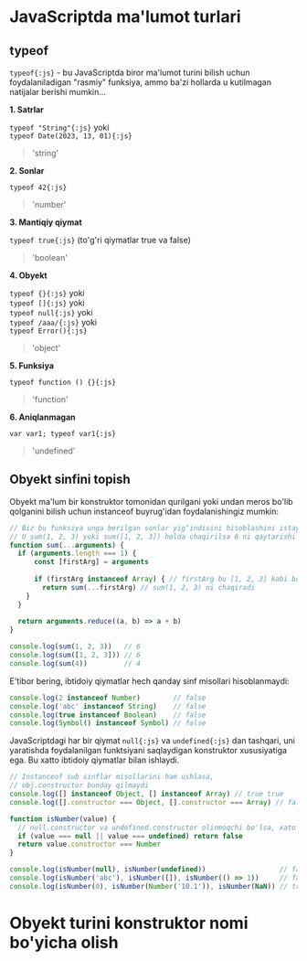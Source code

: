 # JavaScriptda ma'lumot turlari

## typeof

`typeof{:js}` - bu JavaScriptda biror ma'lumot turini bilish uchun foydalaniladigan "rasmiy" funksiya, ammo ba'zi hollarda u kutilmagan natijalar berishi mumkin...

**1. Satrlar**

`typeof "String"{:js}` yoki <br/>
`typeof Date(2023, 13, 01){:js}`

> 'string'

**2. Sonlar**

`typeof 42{:js}`

> 'number'

**3. Mantiqiy qiymat**

`typeof true{:js}`  (to'g'ri qiymatlar true va false)

> 'boolean'

**4. Obyekt**

`typeof {}{:js}` yoki <br/>
`typeof []{:js}` yoki <br/>
`typeof null{:js}` yoki <br/>
`typeof /aaa/{:js}` yoki <br/>
`typeof Error(){:js}`

> 'object'

**5. Funksiya**

`typeof function () {}{:js}`

> 'function'

**6. Aniqlanmagan**

`var var1; typeof var1{:js}`

> 'undefined'

## Obyekt sinfini topish

Obyekt ma'lum bir konstruktor tomonidan qurilgani yoki undan meros bo'lib qolganini bilish uchun instanceof buyrug'idan foydalanishingiz mumkin:

```js
// Biz bu funksiya unga berilgan sonlar yig‘indisini hisoblashini istaymiz
// U sum(1, 2, 3) yoki sum([1, 2, 3]) holda chaqirilsa 6 ni qaytarishi kerak
function sum(...arguments) {
  if (arguments.length === 1) {
      const [firstArg] = arguments
      
      if (firstArg instanceof Array) { // firstArg bu [1, 2, 3] kabi bo'lsa,
        return sum(...firstArg) // sum(1, 2, 3) ni chaqiradi
    }
  }
  
  return arguments.reduce((a, b) => a + b)
}

console.log(sum(1, 2, 3))   // 6
console.log(sum([1, 2, 3])) // 6
console.log(sum(4))         // 4
```

E'tibor bering, ibtidoiy qiymatlar hech qanday sinf misollari hisoblanmaydi:

```js
console.log(2 instanceof Number)        // false
console.log('abc' instanceof String)    // false
console.log(true instanceof Boolean)    // false
console.log(Symbol() instanceof Symbol) // false
```

JavaScriptdagi har bir qiymat `null{:js}` va `undefined{:js}` dan tashqari, uni yaratishda foydalanilgan funktsiyani saqlaydigan konstruktor xususiyatiga ega. Bu xatto ibtidoiy qiymatlar bilan ishlaydi.

```js
// Instanceof sub sinflar misollarini ham ushlasa,
// obj.constructor bunday qilmaydi
console.log([] instanceof Object, [] instanceof Array) // true true
console.log([].constructor === Object, [].constructor === Array) // false true

function isNumber(value) {
  // null.constructor va undefined.constructor olinmoqchi bo'lsa, xato beradi
  if (value === null || value === undefined) return false
  return value.constructor === Number
}

console.log(isNumber(null), isNumber(undefined))                  // false false
console.log(isNumber('abc'), isNumber([]), isNumber(() => 1))     // false false false
console.log(isNumber(0), isNumber(Number('10.1')), isNumber(NaN)) // true true true
```

# Obyekt turini konstruktor nomi bo'yicha olish
